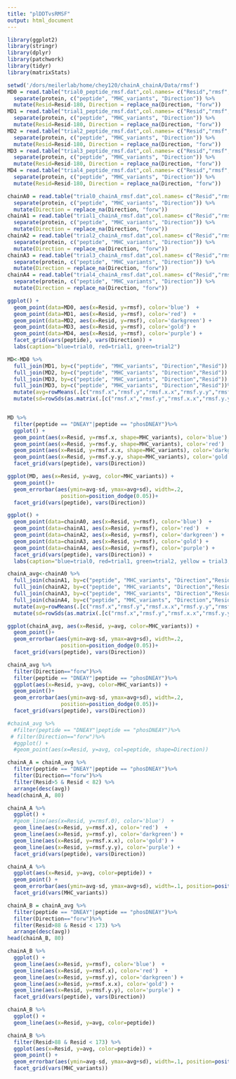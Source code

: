 ```yaml
---
title: "plDDTvsRMSF"
output: html_document
---
```


```r
library(ggplot2)
library(stringr)
library(dplyr)
library(patchwork)
library(tidyr)
library(matrixStats)

```

```r
setwd('/dors/meilerlab/home/chey120/chainA_chainA/Data/rmsf')
MD0 = read.table("trial0_peptide_rmsf.dat",col.names= c("Resid","rmsf", "protein")) %>%
  separate(protein, c("peptide", "MHC_variants", "Direction")) %>%
  mutate(Resid=Resid-180, Direction = replace_na(Direction, "forw"))
MD1 = read.table("trial1_peptide_rmsf.dat",col.names= c("Resid","rmsf", "protein")) %>%
  separate(protein, c("peptide", "MHC_variants", "Direction")) %>%
  mutate(Resid=Resid-180, Direction = replace_na(Direction, "forw"))
MD2 = read.table("trial2_peptide_rmsf.dat",col.names= c("Resid","rmsf", "protein")) %>%
  separate(protein, c("peptide", "MHC_variants", "Direction")) %>%
  mutate(Resid=Resid-180, Direction = replace_na(Direction, "forw"))
MD3 = read.table("trial3_peptide_rmsf.dat",col.names= c("Resid","rmsf", "protein")) %>%
  separate(protein, c("peptide", "MHC_variants", "Direction")) %>%
  mutate(Resid=Resid-180, Direction = replace_na(Direction, "forw"))
MD4 = read.table("trial4_peptide_rmsf.dat",col.names= c("Resid","rmsf", "protein")) %>%
  separate(protein, c("peptide", "MHC_variants", "Direction")) %>%
  mutate(Resid=Resid-180, Direction = replace_na(Direction, "forw"))
```

```r
chainA0 = read.table("trial0_chainA_rmsf.dat",col.names= c("Resid","rmsf", "protein")) %>%
  separate(protein, c("peptide", "MHC_variants", "Direction")) %>%
  mutate(Direction = replace_na(Direction, "forw"))
chainA1 = read.table("trial1_chainA_rmsf.dat",col.names= c("Resid","rmsf", "protein")) %>%
  separate(protein, c("peptide", "MHC_variants", "Direction")) %>%
  mutate(Direction = replace_na(Direction, "forw"))
chainA2 = read.table("trial2_chainA_rmsf.dat",col.names= c("Resid","rmsf", "protein")) %>%
  separate(protein, c("peptide", "MHC_variants", "Direction")) %>%
  mutate(Direction = replace_na(Direction, "forw"))
chainA3 = read.table("trial3_chainA_rmsf.dat",col.names= c("Resid","rmsf", "protein")) %>%
  separate(protein, c("peptide", "MHC_variants", "Direction")) %>%
  mutate(Direction = replace_na(Direction, "forw"))
chainA4 = read.table("trial4_chainA_rmsf.dat",col.names= c("Resid","rmsf", "protein")) %>%
  separate(protein, c("peptide", "MHC_variants", "Direction")) %>%
  mutate(Direction = replace_na(Direction, "forw"))
```

```r
ggplot() +
  geom_point(data=MD0, aes(x=Resid, y=rmsf), color='blue')  +   
  geom_point(data=MD1, aes(x=Resid, y=rmsf), color='red')  +   
  geom_point(data=MD2, aes(x=Resid, y=rmsf), color='darkgreen') +
  geom_point(data=MD3, aes(x=Resid, y=rmsf), color='gold') +
  geom_point(data=MD4, aes(x=Resid, y=rmsf), color='purple') +
  facet_grid(vars(peptide), vars(Direction)) +   
  labs(caption="blue=trial0, red=trial1, green=trial2")
```

```r
MD<-MD0 %>%
  full_join(MD1, by=c("peptide", "MHC_variants", "Direction","Resid")) %>%
  full_join(MD2, by=c("peptide", "MHC_variants", "Direction","Resid")) %>%
  full_join(MD3, by=c("peptide", "MHC_variants", "Direction","Resid")) %>%
  full_join(MD3, by=c("peptide", "MHC_variants", "Direction","Resid"))%>%
  mutate(avg=rowMeans(.[c("rmsf.x","rmsf.y","rmsf.x.x","rmsf.y.y","rmsf")], na.rm=TRUE)) %>%
  mutate(sd=rowSds(as.matrix(.[c("rmsf.x","rmsf.y","rmsf.x.x","rmsf.y.y","rmsf")], na.rm=TRUE)))


MD %>%
  filter(peptide == "DNEAY"|peptide == "phosDNEAY")%>%
  ggplot() +
  geom_point(aes(x=Resid, y=rmsf.x, shape=MHC_variants), color='blue')  +   
  geom_point(aes(x=Resid, y=rmsf.y, shape=MHC_variants), color='red')  +   
  geom_point(aes(x=Resid, y=rmsf.x.x, shape=MHC_variants), color='darkgreen') +
  geom_point(aes(x=Resid, y=rmsf.y.y, shape=MHC_variants), color='gold') +
  facet_grid(vars(peptide), vars(Direction))

ggplot(MD, aes(x=Resid, y=avg, color=MHC_variants)) + 
  geom_point()+
  geom_errorbar(aes(ymin=avg-sd, ymax=avg+sd), width=.2,
                 position=position_dodge(0.05))+
  facet_grid(vars(peptide), vars(Direction))
```

```r
ggplot() +
  geom_point(data=chainA0, aes(x=Resid, y=rmsf), color='blue')  +   
  geom_point(data=chainA1, aes(x=Resid, y=rmsf), color='red')  +   
  geom_point(data=chainA2, aes(x=Resid, y=rmsf), color='darkgreen') +
  geom_point(data=chainA3, aes(x=Resid, y=rmsf), color='gold') +
  geom_point(data=chainA4, aes(x=Resid, y=rmsf), color='purple') +
  facet_grid(vars(peptide), vars(Direction)) +   
  labs(caption="blue=trial0, red=trial1, green=trial2, yellow = trial3, purple = trial4")
```

```r
chainA_avg<-chainA0 %>%
  full_join(chainA1, by=c("peptide", "MHC_variants", "Direction","Resid")) %>%
  full_join(chainA2, by=c("peptide", "MHC_variants", "Direction","Resid")) %>%
  full_join(chainA3, by=c("peptide", "MHC_variants", "Direction","Resid")) %>%
  full_join(chainA4, by=c("peptide", "MHC_variants", "Direction","Resid")) %>%
  mutate(avg=rowMeans(.[c("rmsf.x","rmsf.y","rmsf.x.x","rmsf.y.y","rmsf")], na.rm=TRUE)) %>%
  mutate(sd=rowSds(as.matrix(.[c("rmsf.x","rmsf.y","rmsf.x.x","rmsf.y.y","rmsf")], na.rm=TRUE)))

ggplot(chainA_avg, aes(x=Resid, y=avg, color=MHC_variants)) + 
  geom_point()+
  geom_errorbar(aes(ymin=avg-sd, ymax=avg+sd), width=.2,
                 position=position_dodge(0.05))+
  facet_grid(vars(peptide), vars(Direction))
```

```r
chainA_avg %>%
  filter(Direction=="forw")%>%
  filter(peptide == "DNEAY"|peptide == "phosDNEAY")%>%
  ggplot(aes(x=Resid, y=avg, color=MHC_variants)) + 
  geom_point()+
  geom_errorbar(aes(ymin=avg-sd, ymax=avg+sd), width=.2,
                 position=position_dodge(0.05))+
  facet_grid(vars(peptide), vars(Direction))

#chainA_avg %>%
  #filter(peptide == "DNEAY"|peptide == "phosDNEAY")%>%
 # filter(Direction=="forw")%>%
  #ggplot() +
  #geom_point(aes(x=Resid, y=avg, col=peptide, shape=Direction))
```

```r
chainA_A = chainA_avg %>%
  filter(peptide == "DNEAY"|peptide == "phosDNEAY")%>%
  filter(Direction=="forw")%>%
  filter(Resid>5 & Resid < 82) %>%
  arrange(desc(avg))
head(chainA_A, 80)

chainA_A %>%
  ggplot() +
  #geom_line(aes(x=Resid, y=rmsf.0), color='blue')  +   
  geom_line(aes(x=Resid, y=rmsf.x), color='red')  +   
  geom_line(aes(x=Resid, y=rmsf.y), color='darkgreen') +
  geom_line(aes(x=Resid, y=rmsf.x.x), color='gold') +
  geom_line(aes(x=Resid, y=rmsf.y.y), color='purple') +
  facet_grid(vars(peptide), vars(Direction))

chainA_A %>%
  ggplot(aes(x=Resid, y=avg, color=peptide)) +
  geom_point() +  
  geom_errorbar(aes(ymin=avg-sd, ymax=avg+sd), width=.1, position=position_dodge(0.05))+
  facet_grid(vars(MHC_variants))

```

```r
chainA_B = chainA_avg %>%
  filter(peptide == "DNEAY"|peptide == "phosDNEAY")%>%
  filter(Direction=="forw")%>%
  filter(Resid>88 & Resid < 173) %>%
  arrange(desc(avg))
head(chainA_B, 80)

chainA_B %>%
  ggplot() +
  geom_line(aes(x=Resid, y=rmsf), color='blue')  +   
  geom_line(aes(x=Resid, y=rmsf.x), color='red')  +   
  geom_line(aes(x=Resid, y=rmsf.y), color='darkgreen') +
  geom_line(aes(x=Resid, y=rmsf.x.x), color='gold') +
  geom_line(aes(x=Resid, y=rmsf.y.y), color='purple') +
  facet_grid(vars(peptide), vars(Direction))

chainA_B %>%
  ggplot() +
  geom_line(aes(x=Resid, y=avg, color=peptide)) 

chainA_B %>%
  filter(Resid>88 & Resid < 173) %>%
  ggplot(aes(x=Resid, y=avg, color=peptide)) +
  geom_point() +  
  geom_errorbar(aes(ymin=avg-sd, ymax=avg+sd), width=.1, position=position_dodge(0.05))+
  facet_grid(vars(MHC_variants))
  
```